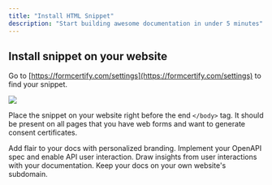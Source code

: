 ```yaml
---
title: "Install HTML Snippet"
description: "Start building awesome documentation in under 5 minutes"
---
```


## Install snippet on your website

Go to [https://formcertify.com/settings](https://formcertify.com/settings) to find your snippet.

![](Screenshot2024-12-14at10.05.27AM.png)

Place the snippet on your website right before the end `</body>` tag. It should be present on all pages that you have web forms and want to generate consent certificates.



<CardGroup>
  <Card title="Style Your Docs" icon="paintbrush" href="/settings/global">
    Add flair to your docs with personalized branding.
  </Card>

  <Card title="Add API Endpoints" icon="square-code" href="/api-playground/configuration">
    Implement your OpenAPI spec and enable API user interaction.
  </Card>

  <Card title="Integrate Analytics" icon="chart-mixed" href="/analytics/supported-integrations">
    Draw insights from user interactions with your documentation.
  </Card>

  <Card title="Host on a Custom Domain" icon="browser" href="/settings/custom-domain/subdomain">
    Keep your docs on your own website's subdomain.
  </Card>
</CardGroup>